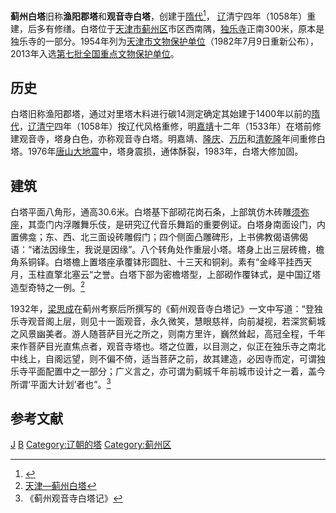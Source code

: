 {{coord|40|02|39|N|117|23|48|E|scale:10000|display=title}}
{{文物保护单位
| 级别 = 全国
| 图片 = Jixian Baita 2014.02.07 12-54-54.jpg
| 名称 = 蓟州白塔
| 分类 = 古建筑及历史纪念建筑物
| 时代 = [[辽朝|辽]]至清
| 所在 = [[天津市|天津市]][[蓟州区|蓟州区]]
| 编号 = 7-0715
| 登录 = 2013年5月3日
}}
'''蓟州白塔'''旧称'''渔阳郡塔'''和'''观音寺白塔'''，创建于[[隋代|隋代]]<ref>{{cite web |author1=今晚报 |title=蓟州现存三座辽代佛塔 |url=https://k.sina.com.cn/article_1960785875_74df37d302000l4q8.html?from=travel |website=新浪网 |accessdate=2020-07-23}}</ref>， [[辽朝|辽]]清宁四年（1058年）重建，后多有修缮。白塔位于[[天津市|天津市]][[蓟州区|蓟州区]]市区西南隅，[[独乐寺|独乐寺]]正南300米，原本是独乐寺的一部分。1954年列为[[天津市文物保护单位|天津市文物保护单位]]（1982年7月9日重新公布），2013年入选[[第七批全国重点文物保护单位|第七批全国重点文物保护单位]]。

== 历史 ==
白塔旧称渔阳郡塔，通过对里塔木料进行碳14测定确定其始建于1400年以前的[[隋代|隋代]]，[[辽朝|辽]][[清宁|清宁]]四年（1058年）按辽代风格重修，明[[嘉靖|嘉靖]]十二年（1533年）在塔前修建观音寺，塔身白色，亦称观音寺白塔。明嘉靖、[[隆庆_(明朝)|隆庆]]、[[万历|万历]]和[[清朝|清]][[乾隆|乾隆]]年间重修白塔。1976年[[唐山大地震|唐山大地震]]中，塔身震损，通体酥裂，1983年，白塔大修加固。

== 建筑 ==
白塔平面八角形，通高30.6米。白塔基下部砌花岗石条，上部筑仿木砖雕[[须弥座|须弥座]]，其壶门内浮雕舞乐伎，是研究辽代音乐舞蹈的重要例证。白塔身南面设门，内置佛龛；东、西、北三面设砖雕假门；四个侧面凸雕碑形，上书佛教偈语佛偈语：“诸法因缘生，我说是因缘”。八个转角处作重层小塔。塔身上出三层砖檐，檐角系铜铎。白塔檐上置塔座承覆钵形圆肚、十三天和铜刹。素有“金峰平挂西天月，玉柱直擎北塞云“之誉。白塔下部为密檐塔型，上部砌作覆钵式，是中国辽塔造型奇特之一例。<ref>[http://www.huaxia.com/jtzq/jmls/fjms/2009/03/1345783.html 天津—蓟州白塔]</ref>

1932年，[[梁思成|梁思成]]在蓟州考察后所撰写的《蓟州观音寺白塔记》一文中写道：“登独乐寺观音阁上层，则见十一面观音，永久微笑，慧眼慈祥，向前凝视，若深赏蓟城之风景幽美者。游人随菩萨目光之所之，则南方里许，巍然耸起，高冠全程，千年来作菩萨目光直焦点者，观音寺塔也。塔之位置，以目测之，似正在独乐寺之南北中线上，自阁远望，则不偏不倚，适当菩萨之前，故其建造，必因寺而定，可谓独乐寺平面配置中之一部分；广义言之，亦可谓为蓟城千年前城市设计之一着，盖今所谓‘平面大计划’者也”。<ref>《蓟州观音寺白塔记》</ref>

== 参考文献 ==
{{commonscat|White Pagoda of Ji County}}
{{reflist}}

{{老天津卫}}
{{天津市文物保护单位}}
{{天津全国重点文物保护单位}}

[[Category:天津全国重点文物保护单位|J]]
[[Category:天津的塔|B]]
[[Category:辽朝的塔|Category:辽朝的塔]]
[[Category:蓟州区|Category:蓟州区]]